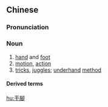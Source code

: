 {{also|手脚}}
==Chinese==
{{zh-forms|s=手脚}}

===Pronunciation===
{{zh-pron
|m=shǒujiǎo
|c=sau2 goek3
|h=pfs=sú-kiok
|mn=qz,xm,zz:chhiú-kha
|cat=n
}}

===Noun===
{{zh-noun}}

# [[hand]] and [[foot]]
# [[motion]], [[action]]
# [[trick]]s, [[juggle]]s; [[underhand]] [[method]]

====Derived terms====
{{zh-der|慌了手腳|忙了手腳|弄手腳|大手腳|做手腳|動手腳|手腳無措|毛了手腳|費手腳|著手腳}}

{{zh-cat|Antonymous}}

[[hu:手腳]]